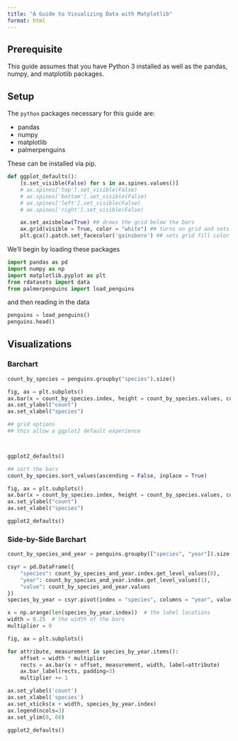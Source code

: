 ```yaml
---
title: "A Guide to Visualizing Data with Matplotlib"
format: html
---
```


## Prerequisite

This guide assumes that you have Python 3 installed as well as the pandas, numpy, and matplotlib packages.

## Setup

The `python` packages necessary for this guide are:

- pandas
- numpy
- matplotlib
- palmerpenguins

These can be installed via pip.

```python
def ggplot_defaults():
    [s.set_visible(False) for s in ax.spines.values()]
    # ax.spines['top'].set_visible(False)
    # ax.spines['bottom'].set_visible(False)
    # ax.spines['left'].set_visible(False)
    # ax.spines['right'].set_visible(False)

    ax.set_axisbelow(True) ## draws the grid below the bars
    ax.grid(visible = True, color = "white") ## turns on grid and sets lines to white
    plt.gca().patch.set_facecolor('gainsboro') ## sets grid fill color
```


We'll begin by loading these packages
```python
import pandas as pd
import numpy as np
import matplotlib.pyplot as plt
from rdatasets import data
from palmerpenguins import load_penguins
```

and then reading in the data

```python
penguins = load_penguins()
penguins.head()
```

## Visualizations

### Barchart

```python
count_by_species = penguins.groupby("species").size()

fig, ax = plt.subplots()
ax.bar(x = count_by_species.index, height = count_by_species.values, color = "dimgray");
ax.set_ylabel("count")
ax.set_xlabel("species")

## grid options
## this allow a ggplot2 default experience



ggplot2_defaults()
```

```python
## sort the bars
count_by_species.sort_values(ascending = False, inplace = True)

fig, ax = plt.subplots()
ax.bar(x = count_by_species.index, height = count_by_species.values, color = "dimgray");
ax.set_ylabel("count")
ax.set_xlabel("species")

ggplot2_defaults()
```

### Side-by-Side Barchart

```python
count_by_species_and_year = penguins.groupby(["species", "year"]).size()

csyr = pd.DataFrame({
    "species": count_by_species_and_year.index.get_level_values(0),
    "year": count_by_species_and_year.index.get_level_values(1),
    "value": count_by_species_and_year.values
})
species_by_year = csyr.pivot(index = "species", columns = "year", values = "value")

x = np.arange(len(species_by_year.index))  # the label locations
width = 0.25  # the width of the bars
multiplier = 0

fig, ax = plt.subplots()

for attribute, measurement in species_by_year.items():
    offset = width * multiplier
    rects = ax.bar(x + offset, measurement, width, label=attribute)
    ax.bar_label(rects, padding=3)
    multiplier += 1

ax.set_ylabel('count')
ax.set_xlabel('species')
ax.set_xticks(x + width, species_by_year.index)
ax.legend(ncols=3)
ax.set_ylim(0, 60)

ggplot2_defaults()
```








